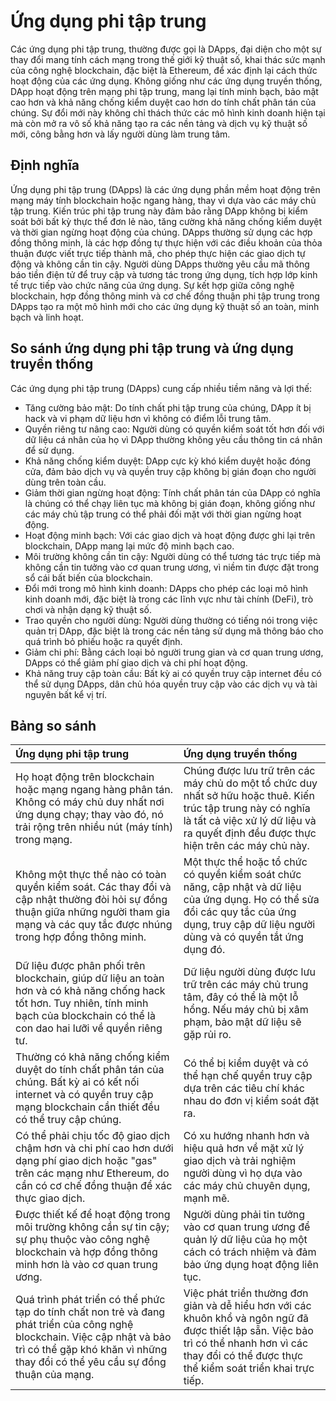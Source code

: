
# Ứng dụng phi tập trung
Các ứng dụng phi tập trung, thường được gọi là DApps, đại diện cho một sự thay đổi mang tính cách mạng trong thế giới kỹ thuật số, khai thác sức mạnh của công nghệ blockchain, đặc biệt là Ethereum, để xác định lại cách thức hoạt động của các ứng dụng. Không giống như các ứng dụng truyền thống, DApp hoạt động trên mạng phi tập trung, mang lại tính minh bạch, bảo mật cao hơn và khả năng chống kiểm duyệt cao hơn do tính chất phân tán của chúng. Sự đổi mới này không chỉ thách thức các mô hình kinh doanh hiện tại mà còn mở ra vô số khả năng tạo ra các nền tảng và dịch vụ kỹ thuật số mới, công bằng hơn và lấy người dùng làm trung tâm.

## Định nghĩa
Ứng dụng phi tập trung (DApps) là các ứng dụng phần mềm hoạt động trên mạng máy tính blockchain hoặc ngang hàng, thay vì dựa vào các máy chủ tập trung. Kiến trúc phi tập trung này đảm bảo rằng DApp không bị kiểm soát bởi bất kỳ thực thể đơn lẻ nào, tăng cường khả năng chống kiểm duyệt và thời gian ngừng hoạt động của chúng. DApps thường sử dụng các hợp đồng thông minh, là các hợp đồng tự thực hiện với các điều khoản của thỏa thuận được viết trực tiếp thành mã, cho phép thực hiện các giao dịch tự động và không cần tin cậy. Người dùng DApps thường yêu cầu mã thông báo tiền điện tử để truy cập và tương tác trong ứng dụng, tích hợp lớp kinh tế trực tiếp vào chức năng của ứng dụng. Sự kết hợp giữa công nghệ blockchain, hợp đồng thông minh và cơ chế đồng thuận phi tập trung trong DApps tạo ra một mô hình mới cho các ứng dụng kỹ thuật số an toàn, minh bạch và linh hoạt.

## So sánh ứng dụng phi tập trung và ứng dụng truyền thống
Các ứng dụng phi tập trung (DApps) cung cấp nhiều tiềm năng và lợi thế:

- Tăng cường bảo mật: Do tính chất phi tập trung của chúng, DApp ít bị hack và vi phạm dữ liệu hơn vì không có điểm lỗi trung tâm.
- Quyền riêng tư nâng cao: Người dùng có quyền kiểm soát tốt hơn đối với dữ liệu cá nhân của họ vì DApp thường không yêu cầu thông tin cá nhân để sử dụng.
- Khả năng chống kiểm duyệt: DApp cực kỳ khó kiểm duyệt hoặc đóng cửa, đảm bảo dịch vụ và quyền truy cập không bị gián đoạn cho người dùng trên toàn cầu.
- Giảm thời gian ngừng hoạt động: Tính chất phân tán của DApp có nghĩa là chúng có thể chạy liên tục mà không bị gián đoạn, không giống như các máy chủ tập trung có thể phải đối mặt với thời gian ngừng hoạt động.
- Hoạt động minh bạch: Với các giao dịch và hoạt động được ghi lại trên blockchain, DApp mang lại mức độ minh bạch cao.
- Môi trường không cần tin cậy: Người dùng có thể tương tác trực tiếp mà không cần tin tưởng vào cơ quan trung ương, vì niềm tin được đặt trong sổ cái bất biến của blockchain.
- Đổi mới trong mô hình kinh doanh: DApps cho phép các loại mô hình kinh doanh mới, đặc biệt là trong các lĩnh vực như tài chính (DeFi), trò chơi và nhận dạng kỹ thuật số.
- Trao quyền cho người dùng: Người dùng thường có tiếng nói trong việc quản trị DApp, đặc biệt là trong các nền tảng sử dụng mã thông báo cho quá trình bỏ phiếu hoặc ra quyết định.
- Giảm chi phí: Bằng cách loại bỏ người trung gian và cơ quan trung ương, DApps có thể giảm phí giao dịch và chi phí hoạt động.
- Khả năng truy cập toàn cầu: Bất kỳ ai có quyền truy cập internet đều có thể sử dụng DApps, dân chủ hóa quyền truy cập vào các dịch vụ và tài nguyên bất kể vị trí.

## Bảng so sánh

| Ứng dụng phi tập trung | Ứng dụng truyền thống |  
| :--- | :-- |  
| Họ hoạt động trên blockchain hoặc mạng ngang hàng phân tán. Không có máy chủ duy nhất nơi ứng dụng chạy; thay vào đó, nó trải rộng trên nhiều nút (máy tính) trong mạng. | Chúng được lưu trữ trên các máy chủ do một tổ chức duy nhất sở hữu hoặc thuê. Kiến trúc tập trung này có nghĩa là tất cả việc xử lý dữ liệu và ra quyết định đều được thực hiện trên các máy chủ này. |  
| Không một thực thể nào có toàn quyền kiểm soát. Các thay đổi và cập nhật thường đòi hỏi sự đồng thuận giữa những người tham gia mạng và các quy tắc được nhúng trong hợp đồng thông minh. | Một thực thể hoặc tổ chức có quyền kiểm soát chức năng, cập nhật và dữ liệu của ứng dụng. Họ có thể sửa đổi các quy tắc của ứng dụng, truy cập dữ liệu người dùng và có quyền tắt ứng dụng đó. |
| Dữ liệu được phân phối trên blockchain, giúp dữ liệu an toàn hơn và có khả năng chống hack tốt hơn. Tuy nhiên, tính minh bạch của blockchain có thể là con dao hai lưỡi về quyền riêng tư. | Dữ liệu người dùng được lưu trữ trên các máy chủ trung tâm, đây có thể là một lỗ hổng. Nếu máy chủ bị xâm phạm, bảo mật dữ liệu sẽ gặp rủi ro. |
| Thường có khả năng chống kiểm duyệt do tính chất phân tán của chúng. Bất kỳ ai có kết nối internet và có quyền truy cập mạng blockchain cần thiết đều có thể truy cập chúng. | Có thể bị kiểm duyệt và có thể hạn chế quyền truy cập dựa trên các tiêu chí khác nhau do đơn vị kiểm soát đặt ra. |
| Có thể phải chịu tốc độ giao dịch chậm hơn và chi phí cao hơn dưới dạng phí giao dịch hoặc "gas" trên các mạng như Ethereum, do cần có cơ chế đồng thuận để xác thực giao dịch. | Có xu hướng nhanh hơn và hiệu quả hơn về mặt xử lý giao dịch và trải nghiệm người dùng vì họ dựa vào các máy chủ chuyên dụng, mạnh mẽ. |
| Được thiết kế để hoạt động trong môi trường không cần sự tin cậy; sự phụ thuộc vào công nghệ blockchain và hợp đồng thông minh hơn là vào cơ quan trung ương. | Người dùng phải tin tưởng vào cơ quan trung ương để quản lý dữ liệu của họ một cách có trách nhiệm và đảm bảo ứng dụng hoạt động liên tục. |
| Quá trình phát triển có thể phức tạp do tính chất non trẻ và đang phát triển của công nghệ blockchain. Việc cập nhật và bảo trì có thể gặp khó khăn vì những thay đổi có thể yêu cầu sự đồng thuận của mạng. | Việc phát triển thường đơn giản và dễ hiểu hơn với các khuôn khổ và ngôn ngữ đã được thiết lập sẵn. Việc bảo trì có thể nhanh hơn vì các thay đổi có thể được thực thể kiểm soát triển khai trực tiếp. |

<PostNav currentSectionId={1} currentPostId={3} />